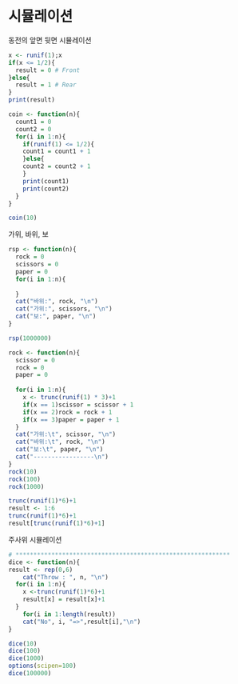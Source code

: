 # 시뮬레이션

동전의 앞면 뒷면 시뮬레이션

```{r}
x <- runif(1);x
if(x <= 1/2){
  result = 0 # Front
}else{
  result = 1 # Rear
}
print(result)
```

```{r}
coin <- function(n){
  count1 = 0
  count2 = 0
  for(i in 1:n){
    if(runif(1) <= 1/2){
    count1 = count1 + 1
    }else{
    count2 = count2 + 1 
    }
    print(count1)
    print(count2)
  }
}
```

```{r}
coin(10)


```

가위, 바위, 보

```{r}
rsp <- function(n){
  rock = 0
  scissors = 0
  paper = 0
  for(i in 1:n){
    
  }
  cat("바위:", rock, "\n")
  cat("가위:", scissors, "\n")
  cat("보:", paper, "\n")
}

rsp(1000000)
```

```{r}
rock <- function(n){
  scissor = 0
  rock = 0
  paper = 0
  
  for(i in 1:n){
    x <- trunc(runif(1) * 3)+1
    if(x == 1)scissor = scissor + 1
    if(x == 2)rock = rock + 1
    if(x == 3)paper = paper + 1
  }
  cat("가위:\t", scissor, "\n")
  cat("바위:\t", rock, "\n")
  cat("보:\t", paper, "\n")
  cat("-----------------\n")
}
rock(10)
rock(100)
rock(1000)
```

```{r}
trunc(runif(1)*6)+1
result <- 1:6
trunc(runif(1)*6)+1
result[trunc(runif(1)*6)+1]
```

주사위 시뮬레이션

```{r}
# ************************************************************
dice <- function(n){
result <- rep(0,6)
    cat("Throw : ", n, "\n")
  for(i in 1:n){
    x <-trunc(runif(1)*6)+1
    result[x] = result[x]+1
  }
    for(i in 1:length(result))
    cat("No", i, "=>",result[i],"\n")
}

dice(10)
dice(100)
dice(1000)
options(scipen=100)
dice(100000)
```
